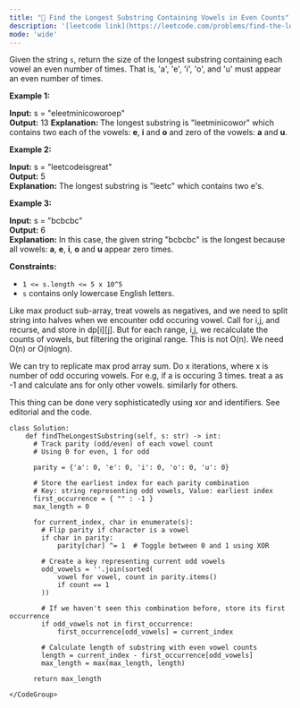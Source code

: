 ```yaml
---
title: "🧀 Find the Longest Substring Containing Vowels in Even Counts"
description: '[leetcode link](https://leetcode.com/problems/find-the-longest-substring-containing-vowels-in-even-counts/description/)'
mode: 'wide'
---
```

<Tabs>
  <Tab title="Question" icon="circle-question" iconType="regular">
    <Card>
      <p>Given the string <code>s</code>, return the size of the longest substring containing each vowel an even number of times. That is, &#39;a&#39;, &#39;e&#39;, &#39;i&#39;, &#39;o&#39;, and &#39;u&#39; must appear an even number of times.</p>   <p><strong class="example">Example 1:</strong></p>   <strong>Input:</strong> s = &quot;eleetminicoworoep&quot; <br/> <strong>Output:</strong> 13 <strong>Explanation: </strong>The longest substring is &quot;leetminicowor&quot; which contains two each of the vowels: <strong>e</strong>, <strong>i</strong> and <strong>o</strong> and zero of the vowels: <strong>a</strong> and <strong>u</strong>.   <p><strong class="example">Example 2:</strong></p>   <strong>Input:</strong> s = &quot;leetcodeisgreat&quot; <br/> <strong>Output:</strong> 5 <br/> <strong>Explanation:</strong> The longest substring is &quot;leetc&quot; which contains two e&#39;s.   <p><strong class="example">Example 3:</strong></p>   <strong>Input:</strong> s = &quot;bcbcbc&quot; <br/> <strong>Output:</strong> 6 <br/> <strong>Explanation:</strong> In this case, the given string &quot;bcbcbc&quot; is the longest because all vowels: <strong>a</strong>, <strong>e</strong>, <strong>i</strong>, <strong>o</strong> and <strong>u</strong> appear zero times.    <p><strong>Constraints:</strong></p>  <ul>  <li><code>1 &lt;= s.length &lt;= 5 x 10^5</code></li>  <li><code>s</code>&nbsp;contains only lowercase English letters.</li> </ul> 
    </Card>
  </Tab>
  <Tab title="Solution" icon="lightbulb" iconType="regular" >
    <Card>
      Like max product sub-array, treat vowels as negatives, and we need to split string into halves when we encounter odd occuring vowel.
Call for i,j, and recurse, and store in dp[i][j].
But for each range, i,j, we recalculate the counts of vowels, but filtering the original range. This is not O(n).
We need O(n) or O(nlogn).

We can try to replicate max prod array sum. Do x iterations, where x is number of odd occuring vowels. For e.g, if a is occuring 3 times. treat a as -1 and calculate ans for only other vowels. similarly for others. 




This thing can be done very sophisticatedly using xor and identifiers. See editorial and the code.
</Card>
  <Expandable title="code">
    <CodeGroup dropdown>
```python3 title="Find the Longest Substring Containing Vowels in Even Counts" lines
class Solution:
    def findTheLongestSubstring(self, s: str) -> int:
      # Track parity (odd/even) of each vowel count
      # Using 0 for even, 1 for odd

      parity = {'a': 0, 'e': 0, 'i': 0, 'o': 0, 'u': 0}
      
      # Store the earliest index for each parity combination
      # Key: string representing odd vowels, Value: earliest index
      first_occurrence = { "" : -1 }
      max_length = 0
      
      for current_index, char in enumerate(s):
        # Flip parity if character is a vowel
        if char in parity:
            parity[char] ^= 1  # Toggle between 0 and 1 using XOR
        
        # Create a key representing current odd vowels
        odd_vowels = ''.join(sorted(
            vowel for vowel, count in parity.items() 
            if count == 1
        ))
        
        # If we haven't seen this combination before, store its first occurrence
        if odd_vowels not in first_occurrence:
            first_occurrence[odd_vowels] = current_index
        
        # Calculate length of substring with even vowel counts
        length = current_index - first_occurrence[odd_vowels]
        max_length = max(max_length, length)
    
      return max_length
```
    </CodeGroup>
  </Expandable>
  </Tab>
</Tabs>